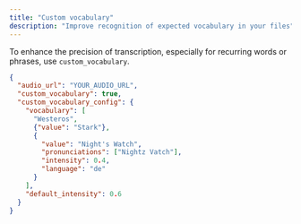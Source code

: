 ```yaml
---
title: "Custom vocabulary"
description: "Improve recognition of expected vocabulary in your files"
---
```



To enhance the precision of transcription, especially for recurring words or phrases, use `custom_vocabulary`.

```json request data
{
  "audio_url": "YOUR_AUDIO_URL",
  "custom_vocabulary": true,
  "custom_vocabulary_config": {
    "vocabulary": [
      "Westeros",
      {"value": "Stark"},
      {
        "value": "Night's Watch",
        "pronunciations": ["Nightz Vatch"],
        "intensity": 0.4,
        "language": "de"
      }
    ],
    "default_intensity": 0.6
  }
}
```

<CustomVocabularyParams />


